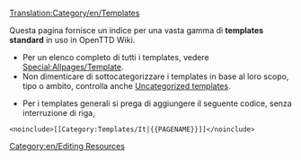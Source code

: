 [[Translation:Category/en/Templates]]

Questa pagina fornisce un indice per una vasta gamma di '''templates standard''' in uso in OpenTTD Wiki.

* Per un elenco completo di tutti i templates, vedere [[Special:Allpages/Template]].
* Non dimenticare di sottocategorizzare i templates in base al loro scopo, tipo o ambito, controlla anche [[Special:Uncategorizedtemplates|Uncategorized templates]].

* Per i templates generali si prega di aggiungere il seguente codice, senza interruzione di riga,
<pre>
<noinclude>[[Category:Templates/It|{{PAGENAME}}]]</noinclude>
</pre>

<!--This page provides an index for a wide range of '''standard templates''' in use in OpenTTD Wiki.

* For a complete list of all templates, see [[Special:Allpages/Template]]. 
* Dont forget to subcategorize the templates according to their purpose, type, or scope also check [[Special:Uncategorizedtemplates|Uncategorized templates]].


* For general templates please add the following code, without a linebreak, 
<pre>
<noinclude>[[Category:Templates|{{PAGENAME}}]]</noinclude>
</pre>
-->

[[Category:en/Editing Resources]]